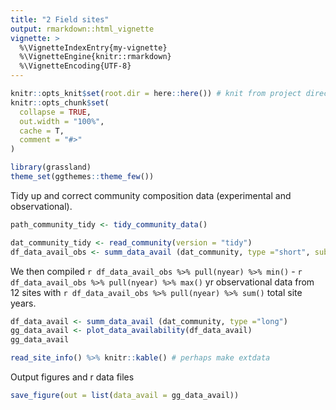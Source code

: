 ```yaml
---
title: "2 Field sites"
output: rmarkdown::html_vignette
vignette: >
  %\VignetteIndexEntry{my-vignette}
  %\VignetteEngine{knitr::rmarkdown}
  %\VignetteEncoding{UTF-8}
---
```


```r
knitr::opts_knit$set(root.dir = here::here()) # knit from project directory
knitr::opts_chunk$set(
  collapse = TRUE,
  out.width = "100%",
  cache = T,
  comment = "#>"
)
```

```r
library(grassland)
theme_set(ggthemes::theme_few())
```

Tidy up and correct community composition data (experimental and observational).
```r
path_community_tidy <- tidy_community_data()
```

```r
dat_community_tidy <- read_community(version = "tidy")
df_data_avail_obs <- summ_data_avail (dat_community, type ="short", subset = "obs")
```

We then compiled `r df_data_avail_obs %>% pull(nyear) %>% min()` - `r df_data_avail_obs %>% pull(nyear) %>% max()` yr observational data from 12 sites with `r df_data_avail_obs %>% pull(nyear) %>% sum()` total site years.

```r
df_data_avail <- summ_data_avail (dat_community, type ="long")
gg_data_avail <- plot_data_availability(df_data_avail)
gg_data_avail
```


```r
read_site_info() %>% knitr::kable() # perhaps make extdata
```


Output figures and r data files
```r
save_figure(out = list(data_avail = gg_data_avail))
```
